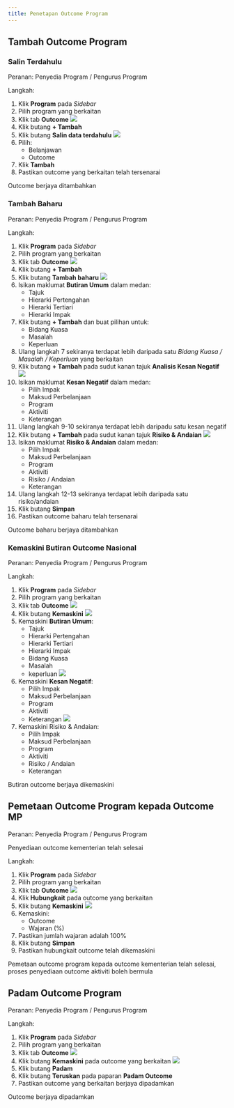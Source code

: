 ```yaml
---
title: Penetapan Outcome Program
---
```


## Tambah Outcome Program
### Salin Terdahulu
Peranan: Penyedia Program / Pengurus Program

Langkah:
1. Klik **Program** pada *Sidebar*
2. Pilih program yang berkaitan
3. Klik tab **Outcome**
![](./images/potc-tambah.png)
4. Klik butang **+ Tambah**
5. Klik butang **Salin data terdahulu**
![](./images/potc-salin.png)
6. Pilih:
    * Belanjawan 
    * Outcome
7. Klik **Tambah**
8. Pastikan outcome yang berkaitan telah tersenarai

<Callout title="Outcome">
Outcome berjaya ditambahkan
</Callout>

### Tambah Baharu
Peranan: Penyedia Program / Pengurus Program

Langkah:
1. Klik **Program** pada *Sidebar*
2. Pilih program yang berkaitan
3. Klik tab **Outcome**
![](./images/potc-tambah.png)
4. Klik butang **+ Tambah**
5. Klik butang **Tambah baharu**
![](./images/potc-paparan.png)
6. Isikan maklumat **Butiran Umum** dalam medan:
    * Tajuk
    * Hierarki Pertengahan
    * Hierarki Tertiari
    * Hierarki Impak
7. Klik butang **+ Tambah** dan buat pilihan untuk:
    * Bidang Kuasa
    * Masalah
    * Keperluan
8. Ulang langkah 7 sekiranya terdapat lebih daripada satu *Bidang Kuasa / Masalah / Keperluan* yang berkaitan
9. Klik butang **+ Tambah** pada sudut kanan tajuk **Analisis Kesan Negatif**
![](./images/outcome-kesannegatif.png)
10. Isikan maklumat **Kesan Negatif** dalam medan:
    * Pilih Impak
    * Maksud Perbelanjaan
    * Program
    * Aktiviti
    * Keterangan
11. Ulang langkah 9-10 sekiranya terdapat lebih daripadu satu kesan negatif
12. Klik butang **+ Tambah** pada sudut kanan tajuk **Risiko & Andaian**
![](./images/outcome-risiko.png)
13. Isikan maklumat **Risiko & Andaian** dalam medan:
    * Pilih Impak
    * Maksud Perbelanjaan
    * Program
    * Aktiviti
    * Risiko / Andaian
    * Keterangan
14. Ulang langkah 12-13 sekiranya terdapat lebih daripada satu risiko/andaian 
15. Klik butang **Simpan**
16. Pastikan outcome baharu telah tersenarai

<Callout title="Outcome">
Outcome baharu berjaya ditambahkan
</Callout>

### Kemaskini Butiran Outcome Nasional
Peranan: Penyedia Program / Pengurus Program

Langkah:
1. Klik **Program** pada *Sidebar*
2. Pilih program yang berkaitan
3. Klik tab **Outcome**
![](./images/potc-kemaskini.png)
4. Klik butang **Kemaskini**
![](./images/potc-paparan.png)
5. Kemaskini **Butiran Umum**:
    * Tajuk
    * Hierarki Pertengahan
    * Hierarki Tertiari
    * Hierarki Impak
    * Bidang Kuasa 
    * Masalah 
    * keperluan
    ![](./images/outcome-kesannegatif.png)
6. Kemaskini **Kesan Negatif**:
    * Pilih Impak
    * Maksud Perbelanjaan
    * Program
    * Aktiviti
    * Keterangan 
    ![](./images/outcome-risiko.png)
7. Kemaskini Risiko & Andaian:
    * Pilih Impak
    * Maksud Perbelanjaan
    * Program
    * Aktiviti
    * Risiko / Andaian
    * Keterangan 

<Callout title="Outcome">
Butiran outcome berjaya dikemaskini
</Callout>

## Pemetaan Outcome Program kepada Outcome MP
Peranan: Penyedia Program / Pengurus Program

<Callout title="Pra-syarat" type="warn">
Penyediaan outcome kementerian telah selesai
</Callout>

Langkah:
1. Klik **Program** pada *Sidebar*
2. Pilih program yang berkaitan
3. Klik tab **Outcome**
![](./images/potc-hubungkait.png)
4. Klik **Hubungkait** pada outcome yang berkaitan
5. Klik butang **Kemaskini** 
![](./images/hubungkait-paparan.png)
6. Kemaskini:
    * Outcome
    * Wajaran (%)
7. Pastikan jumlah wajaran adalah 100%
8. Klik butang **Simpan**
9. Pastikan hubungkait outcome telah dikemaskini

<Callout title="Outcome">
Pemetaan outcome program kepada outcome kementerian telah selesai, proses penyediaan outcome aktiviti boleh bermula
</Callout>

## Padam Outcome Program
Peranan: Penyedia Program / Pengurus Program

Langkah:
1. Klik **Program** pada *Sidebar*
2. Pilih program yang berkaitan
3. Klik tab **Outcome**
![](./images/potc-kemaskini.png)
4. Klik butang **Kemaskini** pada outcome yang berkaitan
![](./images/potc-paparan.png)
5. Klik butang **Padam**
6. Klik butang **Teruskan** pada paparan **Padam Outcome**
7. Pastikan outcome yang berkaitan berjaya dipadamkan

<Callout title="Outcome">
Outcome berjaya dipadamkan
</Callout>